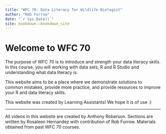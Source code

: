 ```yaml
--- 
title: "WFC 70: Data Literacy for Wildlife Biologist"
author: "Rob Furrow"
date: "`r Sys.Date()`"
site: bookdown::bookdown_site
---
```


# Welcome to WFC 70 {-}

The purpose of WFC 70 is to introduce and strength your data literacy skills. In this course, you will working with data sets, R and R Studio and understanding what data literacy is. 

This website aims to be a place where we demonstrate solutions to common mistakes, provide more practice, and provide resources to improve your R and data literacy skills. 

This website was created by Learning Assistants! We hope it is of use :)

---

All videos in this website are created by Anthony Roberson. Sections are written by Rosaleen Hernandez with contribution of Rob Furrow. Materials obtained from past WFC 70 courses.  




